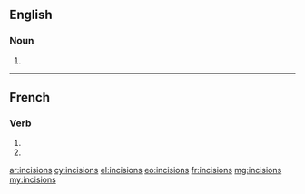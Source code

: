 ==English==

===Noun===
{{head|en}}

# {{plural of|incision}}

----

==French==

===Verb===
{{fr-verb-form}}

# {{conjugation of|inciser||1|p|imperf|ind|lang=fr}}
# {{conjugation of|inciser||1|p|pres|sub|lang=fr}}

[[ar:incisions]]
[[cy:incisions]]
[[el:incisions]]
[[eo:incisions]]
[[fr:incisions]]
[[mg:incisions]]
[[my:incisions]]